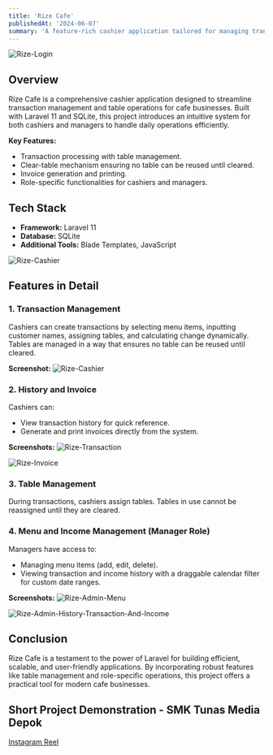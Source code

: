 ```yaml
---
title: 'Rize Cafe'
publishedAt: '2024-06-07'
summary: 'A feature-rich cashier application tailored for managing transactions and tables in a cafe environment.'
---
```


![Rize-Login](https://github.com/user-attachments/assets/a8bb3f80-b032-4642-b670-cb771dc20f9a)

## Overview
Rize Cafe is a comprehensive cashier application designed to streamline transaction management and table operations for cafe businesses. Built with Laravel 11 and SQLite, this project introduces an intuitive system for both cashiers and managers to handle daily operations efficiently.

**Key Features:**
- Transaction processing with table management.
- Clear-table mechanism ensuring no table can be reused until cleared.
- Invoice generation and printing.
- Role-specific functionalities for cashiers and managers.


## Tech Stack
- **Framework:** Laravel 11
- **Database:** SQLite
- **Additional Tools:** Blade Templates, JavaScript

![Rize-Cashier](https://github.com/user-attachments/assets/a85fbc13-28b1-41fa-af6a-223f0a095181)

## Features in Detail

### 1. Transaction Management
Cashiers can create transactions by selecting menu items, inputting customer names, assigning tables, and calculating change dynamically. Tables are managed in a way that ensures no table can be reused until cleared.

**Screenshot:**
![Rize-Cashier](https://github.com/user-attachments/assets/a85fbc13-28b1-41fa-af6a-223f0a095181)

### 2. History and Invoice
Cashiers can:
- View transaction history for quick reference.
- Generate and print invoices directly from the system.

**Screenshots:**
![Rize-Transaction](https://github.com/user-attachments/assets/eecc043b-ec40-4769-854c-d00b9b4add48)

![Rize-Invoice](https://github.com/user-attachments/assets/d5222005-012c-4e22-90c6-648dcf95c203)

### 3. Table Management
During transactions, cashiers assign tables. Tables in use cannot be reassigned until they are cleared.

### 4. Menu and Income Management (Manager Role)
Managers have access to:
- Managing menu items (add, edit, delete).
- Viewing transaction and income history with a draggable calendar filter for custom date ranges.

**Screenshots:**
![Rize-Admin-Menu](https://github.com/user-attachments/assets/46281018-c67b-4318-bb4a-904d394b5c8f)

![Rize-Admin-History-Transaction-And-Income](https://github.com/user-attachments/assets/9e2b818b-3dd6-45c9-afd3-54448f8b6169)

## Conclusion
Rize Cafe is a testament to the power of Laravel for building efficient, scalable, and user-friendly applications. By incorporating robust features like table management and role-specific operations, this project offers a practical tool for modern cafe businesses.

## Short Project Demonstration - SMK Tunas Media Depok
[Instagram Reel](https://www.instagram.com/reel/C7y15zgSZuD/?utm_source=ig_web_copy_link&igsh=MzRlODBiNWFlZA==)





